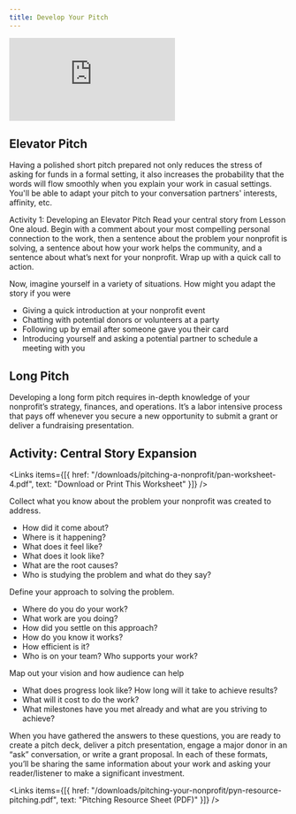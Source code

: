 ```yaml
---
title: Develop Your Pitch
---
```


<Embed src="https://player.vimeo.com/video/919324228?h=f35f191b6f" />

## Elevator Pitch

Having a polished short pitch prepared not only reduces the stress of asking for funds in a formal setting, it also increases the probability that the words will flow smoothly when you explain your work in casual settings. You'll be able to adapt your pitch to your conversation partners' interests, affinity, etc.

Activity 1: Developing an Elevator Pitch
Read your central story from Lesson One aloud. Begin with a comment about your most compelling personal connection to the work, then a sentence about the problem your nonprofit is solving, a sentence about how your work helps the community, and a sentence about what’s next for your nonprofit. Wrap up with a quick call to action. 

Now, imagine yourself in a variety of situations. How might you adapt the story if you were

- Giving a quick introduction at your nonprofit event
- Chatting with potential donors or volunteers at a party
- Following up by email after someone gave you their card
- Introducing yourself and asking a potential partner to schedule a meeting with you

## Long Pitch

Developing a long form pitch requires in-depth knowledge of your nonprofit’s strategy, finances, and operations. It’s a labor intensive process that pays off whenever you secure a new opportunity to submit a grant or deliver a fundraising presentation.

## Activity: Central Story Expansion

<Links
  items={[{
    href: "/downloads/pitching-a-nonprofit/pan-worksheet-4.pdf",
    text: "Download or Print This Worksheet"
  }]}
/>

Collect what you know about the problem your nonprofit was created to address.

- How did it come about? 
- Where is it happening?
- What does it feel like?
- What does it look like?
- What are the root causes?
- Who is studying the problem and what do they say?

Define your approach to solving the problem.

- Where do you do your work?
- What work are you doing? 
- How did you settle on this approach?
- How do you know it works?
- How efficient is it?
- Who is on your team? Who supports your work?

Map out your vision and how audience can help

- What does progress look like? How long will it take to achieve results?
- What will it cost to do the work?
- What milestones have you met already and what are you striving to achieve?

When you have gathered the answers to these questions, you are ready to create a pitch deck, deliver a pitch presentation, engage a major donor in an “ask” conversation, or write a grant proposal. In each of these formats, you’ll be sharing the same information about your work and asking your reader/listener to make a significant investment.

<Links
  items={[{
    href: "/downloads/pitching-your-nonprofit/pyn-resource-pitching.pdf",
    text: "Pitching Resource Sheet (PDF)"
  }]}
/>
